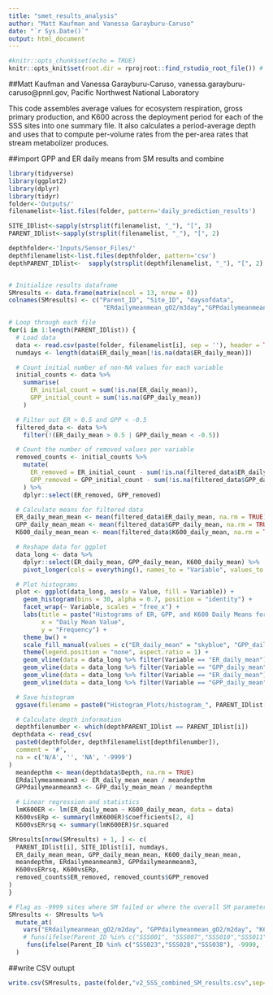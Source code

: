 ```yaml
---
title: "smet_results_analysis"
author: "Matt Kaufman and Vanessa Garayburu-Caruso"
date: "`r Sys.Date()`"
output: html_document
---
```


```r
#knitr::opts_chunk$set(echo = TRUE)
knitr::opts_knit$set(root.dir = rprojroot::find_rstudio_root_file()) # Sets working Directory to the R project

```

##Matt Kaufman and Vanessa Garayburu-Caruso, vanessa.garayburu-caruso@pnnl.gov, Pacific Northwest National Laboratory

This code assembles average values for ecosystem respiration, gross primary production, and K600 across the deployment period for each of the SSS sites into one summary file. It also calculates a period-average depth and uses that to compute per-volume rates from the per-area rates that stream metabolizer produces.

##import GPP and ER daily means from SM results and combine
```r
library(tidyverse)
library(ggplot2)
library(dplyr)
library(tidyr)
folder<-'Outputs/'
filenamelist<-list.files(folder, pattern='daily_prediction_results')

SITE_IDlist<-sapply(strsplit(filenamelist, "_"), "[", 3)
PARENT_IDlist<-sapply(strsplit(filenamelist, "_"), "[", 2)

depthfolder<-'Inputs/Sensor_Files/'
depthfilenamelist<-list.files(depthfolder, pattern='csv')
depthPARENT_IDlist<-  sapply(strsplit(depthfilenamelist, "_"), "[", 2)


# Initialize results dataframe
SMresults <- data.frame(matrix(ncol = 13, nrow = 0))
colnames(SMresults) <- c("Parent_ID", "Site_ID", "daysofdata",                      "ERdailymeanmean_gO2/m2day", "GPPdailymeanmean_gO2/m2day",                           "K600dailymeanmean_m/day", "mean_depth_m",
                          "ERdailymeanmean_gO2/m3day","GPPdailymeanmean_gO2/m3day","K600vsERrsq", "K600vsERp", "ER_removed", "GPP_removed")

# Loop through each file
for(i in 1:length(PARENT_IDlist)) { 
  # Load data
  data <- read.csv(paste(folder, filenamelist[i], sep = ''), header = TRUE)
  numdays <- length(data$ER_daily_mean[!is.na(data$ER_daily_mean)])

  # Count initial number of non-NA values for each variable
  initial_counts <- data %>%
    summarise(
      ER_initial_count = sum(!is.na(ER_daily_mean)),
      GPP_initial_count = sum(!is.na(GPP_daily_mean))
    )

  # Filter out ER > 0.5 and GPP < -0.5
  filtered_data <- data %>%
    filter(!(ER_daily_mean > 0.5 | GPP_daily_mean < -0.5))

  # Count the number of removed values per variable
  removed_counts <- initial_counts %>%
    mutate(
      ER_removed = ER_initial_count - sum(!is.na(filtered_data$ER_daily_mean)),
      GPP_removed = GPP_initial_count - sum(!is.na(filtered_data$GPP_daily_mean))
    ) %>%
    dplyr::select(ER_removed, GPP_removed)

  # Calculate means for filtered data
  ER_daily_mean_mean <- mean(filtered_data$ER_daily_mean, na.rm = TRUE)
  GPP_daily_mean_mean <- mean(filtered_data$GPP_daily_mean, na.rm = TRUE)
  K600_daily_mean_mean <- mean(filtered_data$K600_daily_mean, na.rm = TRUE)

  # Reshape data for ggplot
  data_long <- data %>%
    dplyr::select(ER_daily_mean, GPP_daily_mean, K600_daily_mean) %>%
    pivot_longer(cols = everything(), names_to = "Variable", values_to = "Value")

  # Plot histograms
  plot <- ggplot(data_long, aes(x = Value, fill = Variable)) +
    geom_histogram(bins = 30, alpha = 0.7, position = "identity") +
    facet_wrap(~ Variable, scales = "free_x") +
    labs(title = paste("Histograms of ER, GPP, and K600 Daily Means for", PARENT_IDlist[i], SITE_IDlist[i]),
         x = "Daily Mean Value",
         y = "Frequency") +
    theme_bw() +
    scale_fill_manual(values = c("ER_daily_mean" = "skyblue", "GPP_daily_mean" = "salmon", "K600_daily_mean" = "lightgreen")) +
    theme(legend.position = "none", aspect.ratio = 1) +
    geom_vline(data = data_long %>% filter(Variable == "ER_daily_mean"), aes(xintercept = 0), color = "blue", linetype = "solid") +
    geom_vline(data = data_long %>% filter(Variable == "GPP_daily_mean"), aes(xintercept = 0), color = "blue", linetype = "solid") +
    geom_vline(data = data_long %>% filter(Variable == "ER_daily_mean"), aes(xintercept = 0.5), color = "red", linetype = "solid") +
    geom_vline(data = data_long %>% filter(Variable == "GPP_daily_mean"), aes(xintercept = -0.5), color = "red", linetype = "solid")

  # Save histogram
  ggsave(filename = paste0("Histogram_Plots/histogram_", PARENT_IDlist[i], "_", SITE_IDlist[i], ".png"), plot = plot, width = 8, height = 6)

  # Calculate depth information
  depthfilenumber <- which(depthPARENT_IDlist == PARENT_IDlist[i])
 depthdata <- read_csv(
  paste0(depthfolder, depthfilenamelist[depthfilenumber]),
  comment = '#',
  na = c('N/A', '', 'NA', '-9999')
)
  meandepthm <- mean(depthdata$Depth, na.rm = TRUE)
  ERdailymeanmeanm3 <- ER_daily_mean_mean / meandepthm
  GPPdailymeanmeanm3 <- GPP_daily_mean_mean / meandepthm

  # Linear regression and statistics
  lmK600ER <- lm(ER_daily_mean ~ K600_daily_mean, data = data)
  K600vsERp <- summary(lmK600ER)$coefficients[2, 4]
  K600vsERrsq <- summary(lmK600ER)$r.squared

SMresults[nrow(SMresults) + 1, ] <- c(
  PARENT_IDlist[i], SITE_IDlist[i], numdays,
  ER_daily_mean_mean, GPP_daily_mean_mean, K600_daily_mean_mean,
  meandepthm, ERdailymeanmeanm3, GPPdailymeanmeanm3,
  K600vsERrsq, K600vsERp,
  removed_counts$ER_removed, removed_counts$GPP_removed
)
}

# Flag as -9999 sites where SM failed or where the overall SM parameters are nonsensical 
SMresults <- SMresults %>%
  mutate_at(
    vars("ERdailymeanmean_gO2/m2day", "GPPdailymeanmean_gO2/m2day", "K600dailymeanmean_m/day", "ERdailymeanmean_gO2/m3day", "GPPdailymeanmean_gO2/m3day", "K600vsERrsq", "K600vsERp"),
    # funs(ifelse(Parent_ID %in% c("SSS001", "SSS007","SSS010","SSS011", "SSS016","SSS022","SSS023","SSS028","SSS033","SSS034","SSS038","SSS040","SSS042","SSS044","SSS045"), -9999, .))
     funs(ifelse(Parent_ID %in% c("SSS023","SSS028","SSS038"), -9999, .))
  )
```
##write CSV outupt
```r
write.csv(SMresults, paste(folder,"v2_SSS_combined_SM_results.csv",sep=""), row.names=FALSE)
```
